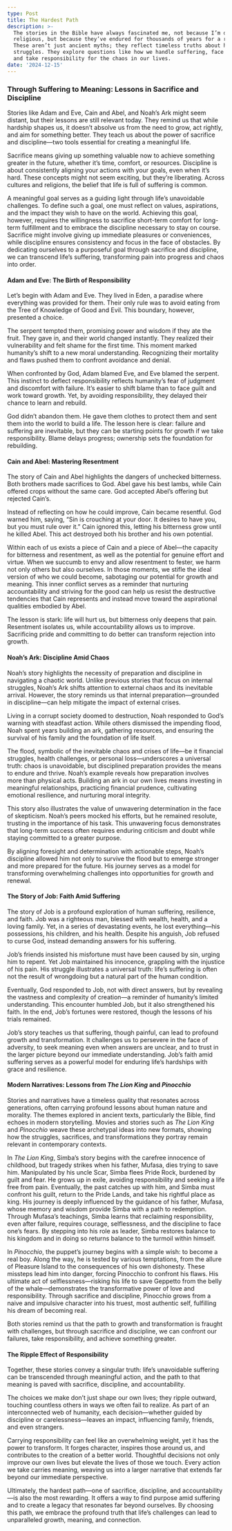 ```yaml
---
type: Post
title: The Hardest Path
description: >-
  The stories in the Bible have always fascinated me, not because I’m deeply
  religious, but because they’ve endured for thousands of years for a reason.
  These aren’t just ancient myths; they reflect timeless truths about human
  struggles. They explore questions like how we handle suffering, face failure,
  and take responsibility for the chaos in our lives.
date: '2024-12-15'
---
```

### Through Suffering to Meaning: Lessons in Sacrifice and Discipline

Stories like Adam and Eve, Cain and Abel, and Noah’s Ark might seem distant, but their lessons are still relevant today. They remind us that while hardship shapes us, it doesn’t absolve us from the need to grow, act rightly, and aim for something better. They teach us about the power of sacrifice and discipline—two tools essential for creating a meaningful life.

Sacrifice means giving up something valuable now to achieve something greater in the future, whether it’s time, comfort, or resources. Discipline is about consistently aligning your actions with your goals, even when it’s hard. These concepts might not seem exciting, but they’re liberating. Across cultures and religions, the belief that life is full of suffering is common.

A meaningful goal serves as a guiding light through life’s unavoidable challenges. To define such a goal, one must reflect on values, aspirations, and the impact they wish to have on the world. Achieving this goal, however, requires the willingness to sacrifice short-term comfort for long-term fulfillment and to embrace the discipline necessary to stay on course. Sacrifice might involve giving up immediate pleasures or conveniences, while discipline ensures consistency and focus in the face of obstacles. By dedicating ourselves to a purposeful goal through sacrifice and discipline, we can transcend life’s suffering, transforming pain into progress and chaos into order.

#### Adam and Eve: The Birth of Responsibility

Let’s begin with Adam and Eve. They lived in Eden, a paradise where everything was provided for them. Their only rule was to avoid eating from the Tree of Knowledge of Good and Evil. This boundary, however, presented a choice.

The serpent tempted them, promising power and wisdom if they ate the fruit. They gave in, and their world changed instantly. They realized their vulnerability and felt shame for the first time. This moment marked humanity’s shift to a new moral understanding. Recognizing their mortality and flaws pushed them to confront avoidance and denial.

When confronted by God, Adam blamed Eve, and Eve blamed the serpent. This instinct to deflect responsibility reflects humanity’s fear of judgment and discomfort with failure. It’s easier to shift blame than to face guilt and work toward growth. Yet, by avoiding responsibility, they delayed their chance to learn and rebuild.

God didn’t abandon them. He gave them clothes to protect them and sent them into the world to build a life. The lesson here is clear: failure and suffering are inevitable, but they can be starting points for growth if we take responsibility. Blame delays progress; ownership sets the foundation for rebuilding.

#### Cain and Abel: Mastering Resentment

The story of Cain and Abel highlights the dangers of unchecked bitterness. Both brothers made sacrifices to God. Abel gave his best lambs, while Cain offered crops without the same care. God accepted Abel’s offering but rejected Cain’s.

Instead of reflecting on how he could improve, Cain became resentful. God warned him, saying, “Sin is crouching at your door. It desires to have you, but you must rule over it.” Cain ignored this, letting his bitterness grow until he killed Abel. This act destroyed both his brother and his own potential.

Within each of us exists a piece of Cain and a piece of Abel—the capacity for bitterness and resentment, as well as the potential for genuine effort and virtue. When we succumb to envy and allow resentment to fester, we harm not only others but also ourselves. In those moments, we stifle the ideal version of who we could become, sabotaging our potential for growth and meaning. This inner conflict serves as a reminder that nurturing accountability and striving for the good can help us resist the destructive tendencies that Cain represents and instead move toward the aspirational qualities embodied by Abel.

The lesson is stark: life will hurt us, but bitterness only deepens that pain. Resentment isolates us, while accountability allows us to improve. Sacrificing pride and committing to do better can transform rejection into growth.

#### Noah’s Ark: Discipline Amid Chaos

Noah’s story highlights the necessity of preparation and discipline in navigating a chaotic world. Unlike previous stories that focus on internal struggles, Noah’s Ark shifts attention to external chaos and its inevitable arrival. However, the story reminds us that internal preparation—grounded in discipline—can help mitigate the impact of external crises.

Living in a corrupt society doomed to destruction, Noah responded to God’s warning with steadfast action. While others dismissed the impending flood, Noah spent years building an ark, gathering resources, and ensuring the survival of his family and the foundation of life itself.

The flood, symbolic of the inevitable chaos and crises of life—be it financial struggles, health challenges, or personal loss—underscores a universal truth: chaos is unavoidable, but disciplined preparation provides the means to endure and thrive. Noah’s example reveals how preparation involves more than physical acts. Building an ark in our own lives means investing in meaningful relationships, practicing financial prudence, cultivating emotional resilience, and nurturing moral integrity.

This story also illustrates the value of unwavering determination in the face of skepticism. Noah’s peers mocked his efforts, but he remained resolute, trusting in the importance of his task. This unwavering focus demonstrates that long-term success often requires enduring criticism and doubt while staying committed to a greater purpose.

By aligning foresight and determination with actionable steps, Noah’s discipline allowed him not only to survive the flood but to emerge stronger and more prepared for the future. His journey serves as a model for transforming overwhelming challenges into opportunities for growth and renewal.

#### The Story of Job: Faith Amid Suffering

The story of Job is a profound exploration of human suffering, resilience, and faith. Job was a righteous man, blessed with wealth, health, and a loving family. Yet, in a series of devastating events, he lost everything—his possessions, his children, and his health. Despite his anguish, Job refused to curse God, instead demanding answers for his suffering.

Job’s friends insisted his misfortune must have been caused by sin, urging him to repent. Yet Job maintained his innocence, grappling with the injustice of his pain. His struggle illustrates a universal truth: life’s suffering is often not the result of wrongdoing but a natural part of the human condition.

Eventually, God responded to Job, not with direct answers, but by revealing the vastness and complexity of creation—a reminder of humanity’s limited understanding. This encounter humbled Job, but it also strengthened his faith. In the end, Job’s fortunes were restored, though the lessons of his trials remained.

Job’s story teaches us that suffering, though painful, can lead to profound growth and transformation. It challenges us to persevere in the face of adversity, to seek meaning even when answers are unclear, and to trust in the larger picture beyond our immediate understanding. Job’s faith amid suffering serves as a powerful model for enduring life’s hardships with grace and resilience.

#### Modern Narratives: Lessons from *The Lion King* and *Pinocchio*

Stories and narratives have a timeless quality that resonates across generations, often carrying profound lessons about human nature and morality. The themes explored in ancient texts, particularly the Bible, find echoes in modern storytelling. Movies and stories such as *The Lion King* and *Pinocchio* weave these archetypal ideas into new formats, showing how the struggles, sacrifices, and transformations they portray remain relevant in contemporary contexts.

In *The Lion King*, Simba’s story begins with the carefree innocence of childhood, but tragedy strikes when his father, Mufasa, dies trying to save him. Manipulated by his uncle Scar, Simba flees Pride Rock, burdened by guilt and fear. He grows up in exile, avoiding responsibility and seeking a life free from pain. Eventually, the past catches up with him, and Simba must confront his guilt, return to the Pride Lands, and take his rightful place as king. His journey is deeply influenced by the guidance of his father, Mufasa, whose memory and wisdom provide Simba with a path to redemption. Through Mufasa’s teachings, Simba learns that reclaiming responsibility, even after failure, requires courage, selflessness, and the discipline to face one’s fears. By stepping into his role as leader, Simba restores balance to his kingdom and in doing so returns balance to the turmoil within himself.

In *Pinocchio*, the puppet’s journey begins with a simple wish: to become a real boy. Along the way, he is tested by various temptations, from the allure of Pleasure Island to the consequences of his own dishonesty. These missteps lead him into danger, forcing Pinocchio to confront his flaws. His ultimate act of selflessness—risking his life to save Geppetto from the belly of the whale—demonstrates the transformative power of love and responsibility. Through sacrifice and discipline, Pinocchio grows from a naive and impulsive character into his truest, most authentic self, fulfilling his dream of becoming real.

Both stories remind us that the path to growth and transformation is fraught with challenges, but through sacrifice and discipline, we can confront our failures, take responsibility, and achieve something greater.

#### The Ripple Effect of Responsibility

Together, these stories convey a singular truth: life’s unavoidable suffering can be transcended through meaningful action, and the path to that meaning is paved with sacrifice, discipline, and accountability.

The choices we make don’t just shape our own lives; they ripple outward, touching countless others in ways we often fail to realize. As part of an interconnected web of humanity, each decision—whether guided by discipline or carelessness—leaves an impact, influencing family, friends, and even strangers.

Carrying responsibility can feel like an overwhelming weight, yet it has the power to transform. It forges character, inspires those around us, and contributes to the creation of a better world. Thoughtful decisions not only improve our own lives but elevate the lives of those we touch. Every action we take carries meaning, weaving us into a larger narrative that extends far beyond our immediate perspective.

Ultimately, the hardest path—one of sacrifice, discipline, and accountability—is also the most rewarding. It offers a way to find purpose amid suffering and to create a legacy that resonates far beyond ourselves. By choosing this path, we embrace the profound truth that life’s challenges can lead to unparalleled growth, meaning, and connection.
